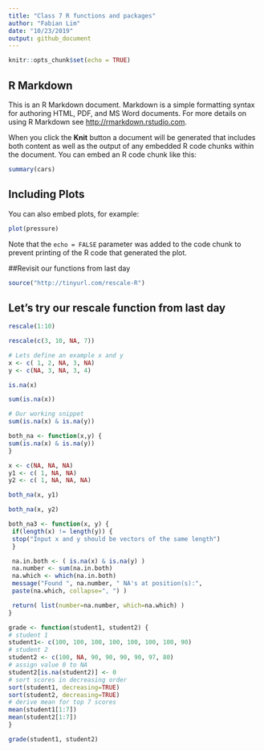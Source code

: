 ```yaml
---
title: "Class 7 R functions and packages"
author: "Fabian Lim"
date: "10/23/2019"
output: github_document
---
```


```r
knitr::opts_chunk$set(echo = TRUE)
```

## R Markdown

This is an R Markdown document. Markdown is a simple formatting syntax for authoring HTML, PDF, and MS Word documents. For more details on using R Markdown see <http://rmarkdown.rstudio.com>.

When you click the **Knit** button a document will be generated that includes both content as well as the output of any embedded R code chunks within the document. You can embed an R code chunk like this:

```r
summary(cars)
```

## Including Plots

You can also embed plots, for example:

```r
plot(pressure)
```

Note that the `echo = FALSE` parameter was added to the code chunk to prevent printing of the R code that generated the plot.


##Revisit our functions from last day

```r
source("http://tinyurl.com/rescale-R")
```
## Let's try our rescale function from last day

```r
rescale(1:10)
```

```r
rescale(c(3, 10, NA, 7))
```

```r
# Lets define an example x and y
x <- c( 1, 2, NA, 3, NA)
y <- c(NA, 3, NA, 3, 4)
```

```r
is.na(x)
```
 
```r
sum(is.na(x))
```


```r
# Our working snippet
sum(is.na(x) & is.na(y))
```


```r
both_na <- function(x,y) {
sum(is.na(x) & is.na(y))
}
```
 
```r
x <- c(NA, NA, NA)
y1 <- c( 1, NA, NA)
y2 <- c( 1, NA, NA, NA)
```

```r
both_na(x, y1)
```

```r
both_na(x, y2)
```


```r
both_na3 <- function(x, y) {
 if(length(x) != length(y)) {
 stop("Input x and y should be vectors of the same length")
 }

 na.in.both <- ( is.na(x) & is.na(y) )
 na.number <- sum(na.in.both)
 na.which <- which(na.in.both)
 message("Found ", na.number, " NA's at position(s):",
 paste(na.which, collapse=", ") )

 return( list(number=na.number, which=na.which) )
}
```

```r
grade <- function(student1, student2) {
# student 1
student1<- c(100, 100, 100, 100, 100, 100, 100, 90)
# student 2
student2 <- c(100, NA, 90, 90, 90, 90, 97, 80)
# assign value 0 to NA
student2[is.na(student2)] <- 0
# sort scores in decreasing order
sort(student1, decreasing=TRUE)
sort(student2, decreasing=TRUE)
# derive mean for top 7 scores
mean(student1[1:7])
mean(student2[1:7])
}
```

```r
grade(student1, student2)
```


